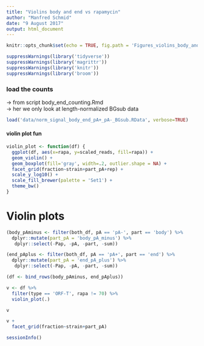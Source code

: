 ```yaml
---
title: "Violins body and end vs rapamycin"
author: "Manfred Schmid"
date: "9 August 2017"
output: html_document
---
```


```r
knitr::opts_chunk$set(echo = TRUE, fig.path = 'Figures_violins_body_and_end_vs_rapa/', dev='pdf')
```

```r
suppressWarnings(library('tidyverse'))
suppressWarnings(library('magrittr'))
suppressWarnings(library('knitr'))
suppressWarnings(library('broom'))
```


### load the counts

-> from script body_end_counting.Rmd  
-> her we only look at length-normalized BGsub data
```r
load('data/norm_signal_body_end_pA+_pA-_BGsub.RData', verbose=TRUE)
```


#### violin plot fun
```r
violin_plot <- function(df) {
  ggplot(df, aes(x=rapa, y=scaled_reads, fill=rapa)) +
  geom_violin() +
  geom_boxplot(fill='gray', width=.2, outlier.shape = NA) +
  facet_grid(fraction~strain+part_pA+rep) +
  scale_y_log10() +
  scale_fill_brewer(palette = 'Set1') +
  theme_bw()
}
```


# Violin plots

```r
(body_pAminus <- filter(both_df, pA == 'pA-', part == 'body') %>%
  dplyr::mutate(part_pA = 'body_pA_minus') %>%
   dplyr::select(-Pap, -pA, -part, -sum))
```

```r
(end_pAplus <- filter(both_df, pA == 'pA+', part == 'end') %>%
  dplyr::mutate(part_pA = 'end_pA_plus') %>%
   dplyr::select(-Pap, -pA, -part, -sum))
```


```r
(df <- bind_rows(body_pAminus, end_pAplus))
```


```r
v <- df %>%
  filter(type == 'ORF-T', rapa != 70) %>%
  violin_plot(.)

v
```


```r
v +
  facet_grid(fraction~strain+part_pA)
```


```r
sessionInfo()
```



